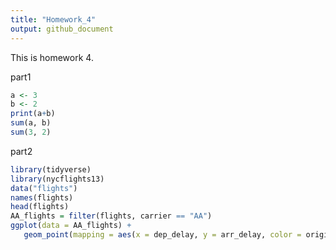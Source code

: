```yaml
---
title: "Homework_4"
output: github_document
---
```


This is homework 4.

part1

```r
a <- 3
b <- 2
print(a+b)
sum(a, b)
sum(3, 2)
```


part2

```r
library(tidyverse)
library(nycflights13)
data("flights")
names(flights)
head(flights)
AA_flights = filter(flights, carrier == "AA")
ggplot(data = AA_flights) +
   geom_point(mapping = aes(x = dep_delay, y = arr_delay, color = origin))
```

